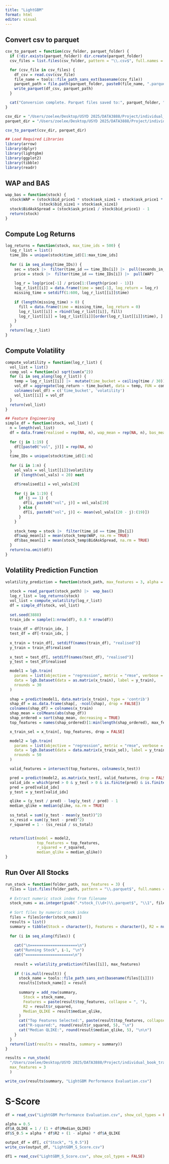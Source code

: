 ```yaml
---
title: "LightGBM"
format: html
editor: visual
---
```


## Convert csv to parquet

```r
csv_to_parquet = function(csv_folder, parquet_folder) {
  if (!dir.exists(parquet_folder)) dir.create(parquet_folder)
  csv_files = list.files(csv_folder, pattern = "\\.csv$", full.names = TRUE)

  for (csv_file in csv_files) {
    df_csv = read.csv(csv_file)
    file_name = tools::file_path_sans_ext(basename(csv_file))
    parquet_path = file.path(parquet_folder, paste0(file_name, ".parquet"))
    write_parquet(df_csv, parquet_path)
  }

  cat("Conversion complete. Parquet files saved to:", parquet_folder, "\n")
}

```

```r
csv_dir = "/Users/zoelee/Desktop/USYD 2025/DATA3888/Project/individual_book_train"
parquet_dir = "/Users/zoelee/Desktop/USYD 2025/DATA3888/Project/individual_book_train_parquet"

csv_to_parquet(csv_dir, parquet_dir)
```

```r
## Load Required Libraries
library(arrow)
library(dplyr)
library(lightgbm)
library(ggplot2)
library(tibble)
library(readr)
```

## WAP and BAS

```r
wap_bas = function(stock) {
  stock$WAP = (stock$bid_price1 * stock$ask_size1 + stock$ask_price1 * stock$bid_size1) /
               (stock$bid_size1 + stock$ask_size1)
  stock$BidAskSpread = (stock$ask_price1 / stock$bid_price1) - 1
  return(stock)
}
```

## Compute Log Returns

```r
log_returns = function(stock, max_time_ids = 500) {
  log_r_list = list()
  time_IDs = unique(stock$time_id)[1:max_time_ids]
  
  for (i in seq_along(time_IDs)) {
    sec = stock |>  filter(time_id == time_IDs[i]) |>  pull(seconds_in_bucket)
    price = stock |>  filter(time_id == time_IDs[i]) |>  pull(WAP)
    
    log_r = log(price[-1] / price[1:(length(price) - 1)])
    log_r_list[[i]] = data.frame(time = sec[-1], log_return = log_r)
    missing_time = setdiff(1:600, log_r_list[[i]]$time)
    
    if (length(missing_time) > 0) {
      fill = data.frame(time = missing_time, log_return = 0)
      log_r_list[[i]] = rbind(log_r_list[[i]], fill)
      log_r_list[[i]] = log_r_list[[i]][order(log_r_list[[i]]$time), ]
    }
  }
  return(log_r_list)
}
```

## Compute Volatility

```r
compute_volatility = function(log_r_list) {
  vol_list = list()
  comp_vol = function(x) sqrt(sum(x^2))
  for (i in seq_along(log_r_list)) {
    temp = log_r_list[[i]] |>  mutate(time_bucket = ceiling(time / 30))
    vol_df = aggregate(log_return ~ time_bucket, data = temp, FUN = comp_vol)
    colnames(vol_df) = c('time_bucket', 'volatility')
    vol_list[[i]] = vol_df
  }
  return(vol_list)
}

## Feature Engineering
simple_df = function(stock, vol_list) {
  n = length(vol_list)
  df = data.frame(realised = rep(NA, n), wap_mean = rep(NA, n), bas_mean = rep(NA, n))
  
  for (j in 1:19) {
    df[[paste0("vol", j)]] = rep(NA, n)
  }
  time_IDs = unique(stock$time_id)[1:n]
  
  for (i in 1:n) {
    vol_vals = vol_list[[i]]$volatility
    if (length(vol_vals) < 20) next

    df$realised[i] = vol_vals[20]
    
    for (j in 1:19) {
      if (j == 1) {
        df[i, paste0("vol", j)] = vol_vals[19]
      } else {
        df[i, paste0("vol", j)] <- mean(vol_vals[(20 - j):(19)])
      }
    }
    
    stock_temp = stock |>  filter(time_id == time_IDs[i])
    df$wap_mean[i] = mean(stock_temp$WAP, na.rm = TRUE)
    df$bas_mean[i] = mean(stock_temp$BidAskSpread, na.rm = TRUE)
  }
  return(na.omit(df))
}
```

## Volatility Prediction Function

```r
volatility_prediction = function(stock_path, max_features = 3, alpha = 0.5) {
  
  stock = read_parquet(stock_path) |>  wap_bas()
  log_r_list = log_returns(stock)
  vol_list = compute_volatility(log_r_list)
  df = simple_df(stock, vol_list)
  
  set.seed(3888)
  train_idx = sample(1:nrow(df), 0.8 * nrow(df))
  
  train_df = df[train_idx, ]
  test_df = df[-train_idx, ]
  
  x_train = train_df[, setdiff(names(train_df), "realised")]
  y_train = train_df$realised
  
  x_test = test_df[, setdiff(names(test_df), "realised")]
  y_test = test_df$realised

  model1 = lgb.train(
    params = list(objective = "regression", metric = "rmse", verbose = -1),
    data = lgb.Dataset(data = as.matrix(x_train), label = y_train),
    nrounds = 30
  )
  
  shap = predict(model1, data.matrix(x_train), type = 'contrib')
  shap_df = as.data.frame(shap[, -ncol(shap), drop = FALSE])
  colnames(shap_df) = colnames(x_train)
  shap_mean = colMeans(abs(shap_df))
  shap_ordered = sort(shap_mean, decreasing = TRUE)
  top_features = names(shap_ordered)[1:min(length(shap_ordered), max_features)]

  x_train_sel = x_train[, top_features, drop = FALSE]

  model2 = lgb.train(
    params = list(objective = "regression", metric = "rmse", verbose = -1),
    data = lgb.Dataset(data = data.matrix(x_train_sel), label = y_train),
    nrounds = 50
  )

  valid_features = intersect(top_features, colnames(x_test))

  pred = predict(model2, as.matrix(x_test[, valid_features, drop = FALSE]))
  valid_idx = which(pred > 0 & y_test > 0 & is.finite(pred) & is.finite(y_test))
  pred = pred[valid_idx]
  y_test = y_test[valid_idx]

  qlike = (y_test / pred) - log(y_test / pred) - 1
  median_qlike = median(qlike, na.rm = TRUE)
  
  ss_total = sum((y_test - mean(y_test))^2)
  ss_resid = sum((y_test - pred)^2)
  r_squared = 1 - (ss_resid / ss_total)


  return(list(model = model2,
              top_features = top_features,
              r_squared = r_squared,
              median_qlike = median_qlike))
}
```

## Run Over All Stocks

```r
run_stock = function(folder_path, max_features = 3) {
  files = list.files(folder_path, pattern = "\\.parquet$", full.names = TRUE)
  
  # Extract numeric stock index from filename
  stock_nums = as.integer(gsub(".*stock_(\\d+)\\.parquet$", "\\1", files))
  
  # Sort files by numeric stock index
  files = files[order(stock_nums)]
  results = list()
  summary = tibble(Stock = character(), Features = character(), R2 = numeric(), Median_QLIKE = numeric())
  
  for (i in seq_along(files)) {
    
    cat("\n=====================\n")
    cat("Running Stock", i-1, "\n")
    cat("=====================\n")
    
    result = volatility_prediction(files[[i]], max_features)
    
    if (!is.null(result)) {
      stock_name = tools::file_path_sans_ext(basename(files[[i]]))
      results[[stock_name]] = result
      
      summary = add_row(summary,
        Stock = stock_name,
        Features = paste(result$top_features, collapse = ", "),
        R2 = result$r_squared,
        Median_QLIKE = result$median_qlike,
      )
      cat("Top Features Selected:", paste(result$top_features, collapse = ", "), "\n")
      cat("R-squared:", round(result$r_squared, 5), "\n")
      cat("Median QLIKE:", round(result$median_qlike, 5), "\n\n")
    }
  }
  return(list(results = results, summary = summary))
}

results = run_stock(
  "/Users/zoelee/Desktop/USYD 2025/DATA3888/Project/individual_book_train_parquet",
  max_features = 3
  )

write_csv(results$summary, "LightGBM Performance Evaluation.csv")
```

# S-Score

```r
df = read_csv("LightGBM Performance Evaluation.csv", show_col_types = FALSE)

alpha = 0.5
df$A_QLIKE = 1 / (1 + df$Median_QLIKE)
df$S_0.5 = alpha * df$R2 + (1 - alpha) * df$A_QLIKE

output_df = df[, c("Stock", "S_0.5")]
write_csv(output_df, "LightGBM_S_Score.csv")

df1 = read_csv("LightGBM_S_Score.csv", show_col_types = FALSE)

```

